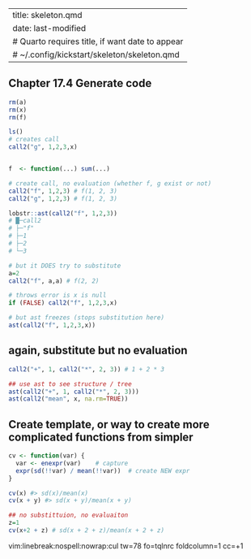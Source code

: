 
---
title: skeleton.qmd
date: last-modified
# Quarto requires title, if want date to appear
# ~/.config/kickstart/skeleton/skeleton.qmd
---

## Chapter 17.4 Generate code


```r
rm(a)
rm(x)
rm(f)

ls()
# creates call
call2("g", 1,2,3,x)


f  <- function(...) sum(...)

# create call, no evaluation (whether f, g exist or not)
call2("f", 1,2,3) # f(1, 2, 3)
call2("g", 1,2,3) # f(1, 2, 3)

lobstr::ast(call2("f", 1,2,3))
# █─call2 
# ├─"f" 
# ├─1 
# ├─2 
# └─3 

# but it DOES try to substitute
a=2
call2("f", a,a) # f(2, 2)

# throws error is x is null 
if (FALSE) call2("f", 1,2,3,x)

# but ast freezes (stops substitution here)
ast(call2("f", 1,2,3,x))
```


##  again, substitute but no evaluation
```r
call2("+", 1, call2("*", 2, 3)) # 1 + 2 * 3

## use ast to see structure / tree
ast(call2("+", 1, call2("*", 2, 3)))
ast(call2("mean", x, na.rm=TRUE))
```

## Create template, or way to create more complicated functions from simpler
```r

cv <- function(var) {
  var <- enexpr(var)    # capture
  expr(sd(!!var) / mean(!!var))  # create NEW expr
}

cv(x) #> sd(x)/mean(x)
cv(x + y) #> sd(x + y)/mean(x + y)

## no substittuion, no evaluaiton
z=1
cv(x+2 + z) # sd(x + 2 + z)/mean(x + 2 + z)

```



vim:linebreak:nospell:nowrap:cul tw=78 fo=tqlnrc foldcolumn=1 cc=+1
